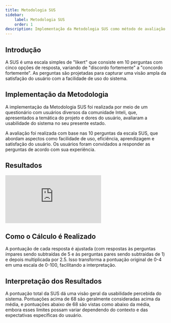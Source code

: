 ```yaml
---
title: Metodologia SUS
sidebar:
    label: Metodologia SUS
    order: 1
description: Implementação da Metodologia SUS como método de avaliação de usabilidade
---
```


## Introdução
A SUS é uma escala simples de "likert" que consiste em 10 perguntas com cinco opções de resposta, variando de "discordo fortemente" a "concordo fortemente". As perguntas são projetadas para capturar uma visão ampla da satisfação do usuário com a facilidade de uso do sistema.

## Implementação da Metodologia
A implementação da Metodologia SUS foi realizada por meio de um questionário com usuários diversos da comunidade Inteli, que, apresentados a temática do projeto e dores do usuário, avaliaram a usabilidade do sistema no seu presente estado.

A avaliação foi realizada com base nas 10 perguntas da escala SUS, que abordam aspectos como facilidade de uso, eficiência, aprendizagem e satisfação do usuário. Os usuários foram convidados a responder as perguntas de acordo com sua experiência. 

## Resultados

<iframe src="https://slides.com/pabloviana/deck-999bdf/embed" style={{ display: 'block', margin: 'auto', width: '100%', height: '50vh', }} scrolling="no" frameborder="0" webkitallowfullscreen mozallowfullscreen allowfullscreen></iframe>

## Como o Cálculo é Realizado
A pontuação de cada resposta é ajustada (com respostas às perguntas ímpares sendo subtraídas de 5 e às perguntas pares sendo subtraídas de 1) e depois multiplicada por 2.5. Isso transforma a pontuação original de 0-4 em uma escala de 0-100, facilitando a interpretação.

## Interpretação dos Resultados
A pontuação total da SUS dá uma visão geral da usabilidade percebida do sistema. Pontuações acima de 68 são geralmente consideradas acima da média, e pontuações abaixo de 68 são vistas como abaixo da média, embora esses limites possam variar dependendo do contexto e das expectativas específicas do usuário.


